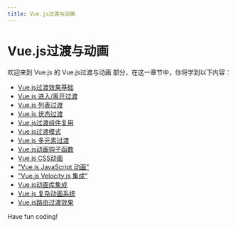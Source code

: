 ```yaml
---
title: Vue.js过渡与动画
---
```


# Vue.js过渡与动画

欢迎来到 Vue.js 的 Vue.js过渡与动画 部分，在这一章节中，你将学到以下内容：

- [Vue.js过渡效果基础](./0-vuejs-transition-effect-base.mdx)
- [Vue.js 进入/离开过渡](./1-vuejs-entry-exit-transition.mdx)
- [Vue.js 列表过渡](./2-vuejs-list-transition.mdx)
- [Vue.js 状态过渡](./3-vuejs-state-transition.mdx)
- [Vue.js过渡组件复用](./4-vuejs-transition-component-multiplexing.mdx)
- [Vue.js过渡模式](./5-vuejs-transition-mode.mdx)
- [Vue.js 多元素过渡](./6-vuejs-multi-element-transition.mdx)
- [Vue.js动画钩子函数](./7-vuejs-animation-hook-function.mdx)
- [Vue.js CSS动画](./8-vuejs-css-animation.mdx)
- ["Vue.js JavaScript 动画"](./9-vuejs-javascript-animation.mdx)
- ["Vue.js Velocity.js 集成"](./10-vuejs-velocityjs-integration.mdx)
- [Vue.js动画库集成](./11-vuejs-animation-library-integration.mdx)
- [Vue.js 复杂动画系统](./12-vuejs-complex-animation-system.mdx)
- [Vue.js路由过渡效果](./13-vuejs-route-transition-effect.mdx)

Have fun coding!